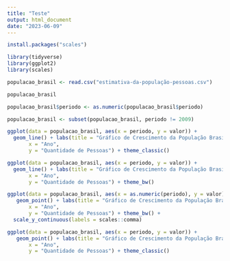 ---
title: "Teste"
output: html_document
date: "2023-06-09"
---

```{r}
install.packages("scales")
```


```{r}
library(tidyverse)
library(ggplot2)
library(scales)
```

```{r}
populacao_brasil <- read.csv("estimativa-da-população-pessoas.csv")
```

```{r}
populacao_brasil
```

```{r}
populacao_brasil$periodo <- as.numeric(populacao_brasil$periodo)
```

```{r}
populacao_brasil <- subset(populacao_brasil, periodo != 2009)
```


```{r}
ggplot(data = populacao_brasil, aes(x = periodo, y = valor)) +
  geom_line() + labs(title = "Gráfico de Crescimento da População Brasileira",
       x = "Ano",
       y = "Quantidade de Pessoas") + theme_classic() 
```
```{r}
ggplot(data = populacao_brasil, aes(x = periodo, y = valor)) +
  geom_line() + labs(title = "Gráfico de Crescimento da População Brasileira",
       x = "Ano",
       y = "Quantidade de Pessoas") + theme_bw() 
```


```{r}
ggplot(data = populacao_brasil, aes(x = as.numeric(periodo), y = valor)) +
   geom_point() + labs(title = "Gráfico de Crescimento da População Brasileira",
       x = "Ano",
       y = "Quantidade de Pessoas") + theme_bw() +
  scale_y_continuous(labels = scales::comma)
```

```{r}
ggplot(data = populacao_brasil, aes(x = periodo, y = valor)) +
   geom_point() + labs(title = "Gráfico de Crescimento da População Brasileira",
       x = "Ano",
       y = "Quantidade de Pessoas") + theme_classic()
```

